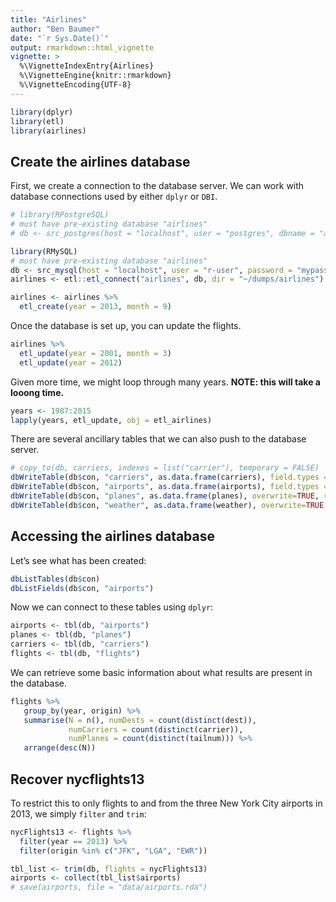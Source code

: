 ```yaml
---
title: "Airlines"
author: "Ben Baumer"
date: "`r Sys.Date()`"
output: rmarkdown::html_vignette
vignette: >
  %\VignetteIndexEntry{Airlines}
  %\VignetteEngine{knitr::rmarkdown}
  %\VignetteEncoding{UTF-8}
---
```


```r
library(dplyr)
library(etl)
library(airlines)
```

## Create the airlines database

First, we create a connection to the database server. We can work with database connections used by either `dplyr` or `DBI`. 

```r
# library(RPostgreSQL)
# must have pre-existing database "airlines"
# db <- src_postgres(host = "localhost", user = "postgres", dbname = "airlines")
```

```r
library(RMySQL)
# must have pre-existing database "airlines"
db <- src_mysql(host = "localhost", user = "r-user", password = "mypass", dbname = "airlines")
airlines <- etl::etl_connect("airlines", db, dir = "~/dumps/airlines")
```

```r
airlines <- airlines %>%
  etl_create(year = 2013, month = 9)
```

Once the database is set up, you can update the flights. 

```r
airlines %>%
  etl_update(year = 2001, month = 3)
  etl_update(year = 2012)
```

Given more time, we might loop through many years. **NOTE: this will take a looong time.**

```r
years <- 1987:2015
lapply(years, etl_update, obj = etl_airlines)
```

There are several ancillary tables that we can also push to the database server. 

```r
# copy_to(db, carriers, indexes = list("carrier"), temporary = FALSE)
dbWriteTable(db$con, "carriers", as.data.frame(carriers), field.types = list(carrier = "varchar(7)", name = "varchar(255)"), overwrite=TRUE, row.names = FALSE)
dbWriteTable(db$con, "airports", as.data.frame(airports), field.types = list(faa = "varchar(3)", name = "varchar(255)", lat = "decimal(10,7)", long = "decimal(10,7)", alt = "int", tz = "smallint", dst = "char(1)"), overwrite=TRUE, row.names = FALSE)
dbWriteTable(db$con, "planes", as.data.frame(planes), overwrite=TRUE, row.names = FALSE)
dbWriteTable(db$con, "weather", as.data.frame(weather), overwrite=TRUE, row.names = FALSE)
```


## Accessing the airlines database

Let's see what has been created:

```r
dbListTables(db$con)
dbListFields(db$con, "airports")
```

Now we can connect to these tables using `dplyr`:

```r
airports <- tbl(db, "airports")
planes <- tbl(db, "planes")
carriers <- tbl(db, "carriers")
flights <- tbl(db, "flights")
```

We can retrieve some basic information about what results are present in the database. 

```r
flights %>%
   group_by(year, origin) %>%
   summarise(N = n(), numDests = count(distinct(dest)), 
             numCarriers = count(distinct(carrier)), 
             numPlanes = count(distinct(tailnum))) %>%
   arrange(desc(N))
```

## Recover nycflights13

To restrict this to only flights to and from the three New York City airports in 2013, we simply `filter` and `trim`:

```r
nycFlights13 <- flights %>%
  filter(year == 2013) %>%
  filter(origin %in% c("JFK", "LGA", "EWR"))

tbl_list <- trim(db, flights = nycFlights13)
airports <- collect(tbl_list$airports)
# save(airports, file = "data/airports.rda")
```